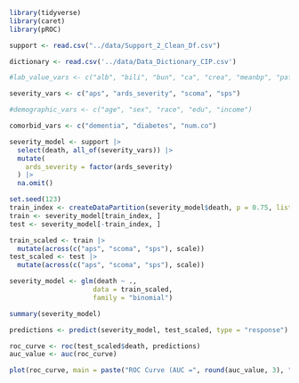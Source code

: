 
```r
library(tidyverse)
library(caret)
library(pROC)

support <- read.csv("../data/Support_2_Clean_Df.csv")

dictionary <- read.csv('../data/Data_Dictionary_CIP.csv')
```

```r
#lab_value_vars <- c("alb", "bili", "bun", "ca", "crea", "meanbp", "pafi", "ph", "sod", "temp", "wblc")

severity_vars <- c("aps", "ards_severity", "scoma", "sps")

#demographic_vars <- c("age", "sex", "race", "edu", "income")

comorbid_vars <- c("dementia", "diabetes", "num.co")
```

```r
severity_model <- support |>
  select(death, all_of(severity_vars)) |>
  mutate(
    ards_severity = factor(ards_severity)
  ) |>
  na.omit()

set.seed(123)
train_index <- createDataPartition(severity_model$death, p = 0.75, list = FALSE)
train <- severity_model[train_index, ]
test <- severity_model[-train_index, ]

train_scaled <- train |> 
  mutate(across(c("aps", "scoma", "sps"), scale))
test_scaled <- test |> 
  mutate(across(c("aps", "scoma", "sps"), scale))

severity_model <- glm(death ~ .,
                     data = train_scaled,
                     family = "binomial")

summary(severity_model)

```

```r
predictions <- predict(severity_model, test_scaled, type = "response")

roc_curve <- roc(test_scaled$death, predictions)
auc_value <- auc(roc_curve)

plot(roc_curve, main = paste("ROC Curve (AUC =", round(auc_value, 3), ")"))
```

